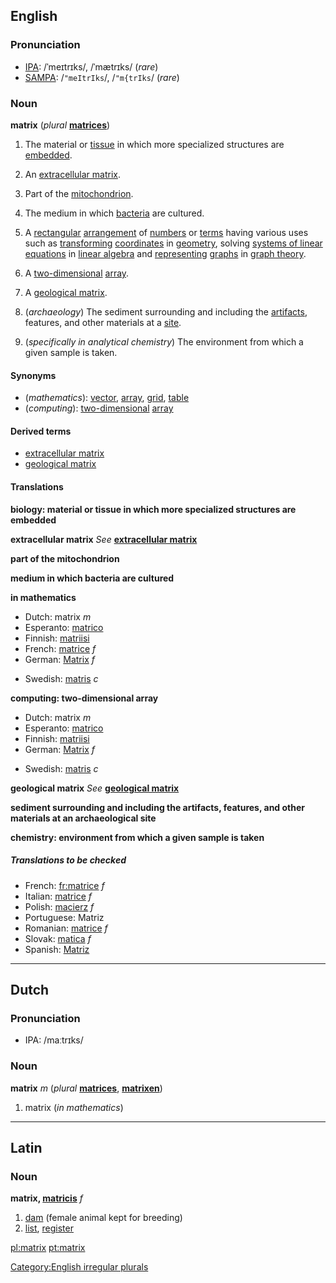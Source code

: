 {{See|Matrix}}

==English==
===Pronunciation===
*[[IPA]]: /ˈmeɪtrɪks/, /ˈmætrɪks/ (''rare'')
*[[SAMPA]]: /<tt>"meItrIks</tt>/, /<tt>"m{trIks</tt>/ (''rare'')

===Noun===
'''matrix''' (''plural'' '''[[matrices]]''')

#{{biology}} The material or [[tissue]] in which more specialized structures are [[embed]]ded.
#{{biology}} An [[extracellular matrix]].<!--the material or tissue between the [[cell]]s of animals or plants-->
#{{biology}} Part of the [[mitochondrion]].
#{{biology}} The medium in which [[bacterium|bacteria]] are cultured.
#{{mathematics}} A [[rectangular]] [[arrangement]] of [[number]]s or [[term]]s having various uses such as [[transform]]ing [[coordinate]]s in [[geometry]], solving [[system of linear equations|systems of linear equations]] in [[linear algebra]] and [[represent]]ing [[graph]]s in [[graph theory]].<!--no "etc" as these are examples, not a comprehensive list-->
#{{computing}} A [[two-dimensional]] [[array]].
#{{geology}} A [[geological matrix]].<!--the outer material of a rock consisting of larger grains embedded in a material consisting of smaller ones-->
#(''archaeology'') The sediment surrounding and including the [[artifact]]s, features, and other materials at a [[site]].
#{{chemistry}} (''specifically in analytical chemistry'') The environment from which a given sample is taken.

====Synonyms====
*(''mathematics''): [[vector]], [[array]], [[grid]], [[table]]
*(''computing''): [[two-dimensional]] [[array]]

<!--please check which of these, if any, are synonyms
#<br>
##[[connective tissue]]
##<br>
##[[binder]]
-->

====Derived terms====
*[[extracellular matrix]]
*[[geological matrix]]

====Translations====

'''biology: material or tissue in which more specialized structures are embedded'''
{{top}}
{{mid}}
{{bottom}}

'''extracellular matrix'''
''See'' '''[[extracellular matrix]]'''

'''part of the mitochondrion'''
{{top}}
{{mid}}
{{bottom}}

'''medium in which bacteria are cultured'''
{{top}}
{{mid}}
{{bottom}}

'''in mathematics'''
{{top}}
*Dutch: matrix ''m''
*Esperanto: [[matrico]]
*Finnish: [[matriisi]]
*French: [[matrice]] ''f''
*German: [[Matrix]] ''f''
{{mid}}
*Swedish: [[matris]] ''c''
{{bottom}}

'''computing: two-dimensional array'''
{{top}}
*Dutch: matrix ''m''
*Esperanto: [[matrico]]
*Finnish: [[matriisi]]
*German: [[Matrix]] ''f''
{{mid}}
*Swedish: [[matris]] ''c''
{{bottom}}

'''geological matrix'''
''See'' '''[[geological matrix]]'''

'''sediment surrounding and including the artifacts, features, and other materials at an archaeological site'''
{{top}}
{{mid}}
{{bottom}}

'''chemistry: environment from which a given sample is taken'''
{{top}}
{{mid}}
{{bottom}}

=====Translations to be checked=====
<!--Remove this section once all of the translations below have been moved into the tables above.-->
{{checktrans}}

*French: [[fr:matrice]] ''f''
*Italian: [[matrice]] ''f''
*Polish: [[macierz]] ''f''
*Portuguese: Matriz
*Romanian: [[matrice]] ''f''
*Slovak: [[matica#Slovak|matica]] ''f''
*Spanish: [[Matriz]]


[[Category:English irregular plurals]]

----

==Dutch==
===Pronunciation===
*IPA: /maːtrɪks/

===Noun===
'''matrix''' ''m'' (''plural'' '''[[matrices]]''', '''[[matrixen]]''')

#matrix (''in mathematics'')

----

==Latin==
===Noun===
'''matrix, [[Wiktionary Appendix:Latin third declension|matricis]]''' ''f''
# [[dam]] (female animal kept for breeding)
# [[list]], [[register]]
[[pl:matrix]]
[[pt:matrix]]